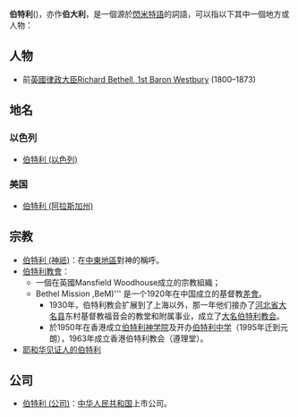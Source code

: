 {{TOCright}}
'''伯特利'''({{lang-he|בית אל}})，亦作'''伯大利'''，是一個源於[[閃米特語|閃米特語]]的詞語，可以指以下其中一個地方或人物：

== 人物 ==
*前[[英國|英國]][[律政大臣|律政大臣]][[Richard_Bethell,_1st_Baron_Westbury|Richard Bethell, 1st Baron Westbury]] (1800–1873)

== 地名 ==
=== 以色列 ===
*[[伯特利_(以色列)|伯特利 (以色列)]]
=== 美国 ===
*[[伯特利_(阿拉斯加州)|伯特利 (阿拉斯加州)]]

== 宗教 ==
*[[伯特利_(神祇)|伯特利 (神祇)]]：在[[中東地區|中東地區]]對神的稱呼。
*[[伯特利教會|伯特利教會]]：
** 一個在英國Mansfield Woodhouse成立的宗教組織；
**Bethel Mission ,BeM)''' 是一个1920年在中国成立的基督教[[差會|差會]]。
*** 1930年，伯特利教会扩展到了上海以外，那一年他们接办了[[河北省|河北省]][[大名县|大名县]]东村基督教福音会的教堂和附属事业，成立了[[大名伯特利教会|大名伯特利教会]]。
*** 於1950年在香港成立[[伯特利神学院|伯特利神学院]]及开办[[伯特利中学|伯特利中学]]（1995年迁到元朗），1963年成立香港伯特利教会（遵理堂）。
*[[耶和华见证人的伯特利|耶和华见证人的伯特利]]

== 公司 ==
*[[伯特利_(公司)|伯特利 (公司)]]：[[中华人民共和国|中华人民共和国]]上市公司。

{{Disambiguation|cat=三字人名譯名消歧義|B}}